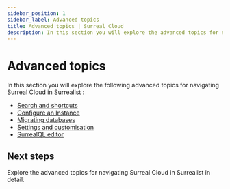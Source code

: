 ```yaml
---
sidebar_position: 1
sidebar_label: Advanced topics
title: Advanced topics | Surreal Cloud
description: In this section you will explore the advanced topics for navigating Surreal Cloud in Surrealist.
---
```


# Advanced topics

In this section you will explore the following advanced topics for navigating Surreal Cloud in Surrealist :

- [Search and shortcuts](/docs/cloud/advanced-topics/search-and-shortcuts)
- [Configure an Instance](/docs/cloud/advanced-topics/configure-an-instance)
- [Migrating databases](/docs/cloud/advanced-topics/migrating-data)
- [Settings and customisation](/docs/cloud/advanced-topics/settings-and-customisation)
- [SurrealQL editor](/docs/cloud/advanced-topics/surrealql-editor)


## Next steps 

Explore the advanced topics for navigating Surreal Cloud in Surrealist in detail. 
